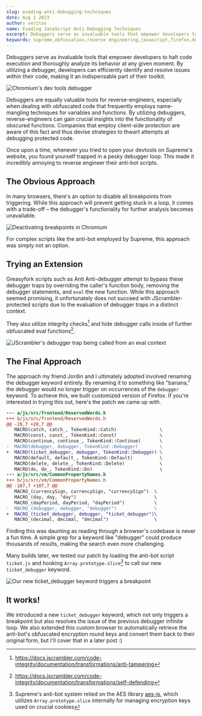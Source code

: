 ```yaml
---
slug: evading-anti-debugging-techniques
date: Aug 1 2023
author: veritas
name: Evading JavaScript Anti-Debugging Techniques
excerpt: Debuggers serve as invaluable tools that empower developers to halt code execution and thoroughly analyze its behavior at any given moment. By utilizing debuggers, developers can efficiently identify and resolve issues within their code, making it an indispensable part of their toolkit.
keywords: supreme,obfuscation,reverse engineering,javascript,firefox,debugger,anti-debugging
---
```


Debuggers serve as invaluable tools that empower developers to halt code execution and thoroughly 
analyze its behavior at any given moment. By utilizing a debugger, developers can efficiently 
identify and resolve issues within their code, making it an indispensable part of their toolkit.

![Chromium's dev tools debugger](/posts/evading-anti-debugging-techniques/chromium_debugger.webp)

Debuggers are equally valuable tools for reverse-engineers, especially when dealing with obfuscated 
code that frequently employs name-mangling techniques for variables and functions. By utilizing 
debuggers, reverse-engineers can gain crucial insights into the functionality of obscured functions. 
Companies that employ client-side protection are aware of this fact and thus devise strategies to thwart 
attempts at debugging protected code.

Once upon a time, whenever you tried to open your devtools on Supreme's website, you found yourself trapped 
in a pesky debugger loop. This made it incredibly annoying to reverse engineer their anti-bot scripts. 

## The Obvious Approach

In many browsers, there's an option to disable all breakpoints from triggering. While this approach will prevent 
getting stuck in a loop, it comes with a trade-off – the debugger's functionality for further analysis becomes 
unavailable.

![Deactivating breakpoints in Chromium](/posts/evading-anti-debugging-techniques/deactivate_breakpoints.webp)

For complex scripts like the anti-bot employed by Supreme, this approach was simply not an option.

## Trying an Extension

Greasyfork scripts such as Anti Anti-debugger attempt to bypass these debugger traps by overriding the caller's 
function body, removing the debugger statements, and `eval` the new function. While this approach seemed promising, 
it unfortunately does not succeed with JScrambler-protected scripts due to the evaluation of debugger traps in a distinct 
context.

They also utilize integrity checks[^1] and hide debugger calls inside of further obfuscated eval functions[^2].

[^1]: https://docs.jscrambler.com/code-integrity/documentation/transformations/anti-tampering
[^2]: https://docs.jscrambler.com/code-integrity/documentation/transformations/self-defending

![JScrambler's debugger trap being called from an eval context](/posts/evading-anti-debugging-techniques/jscrambler_debug_trap.webp)

## The Final Approach

The approach my friend Jordin and I ultimately adopted involved renaming the debugger keyword entirely. 
By renaming it to something like "banana," the debugger would no longer trigger on occurrences of the `debugger` 
keyword. To achieve this, we built customized version of Firefox. If you're interested in trying 
this out, here's the patch we came up with.

```diff
--- a/js/src/frontend/ReservedWords.h
+++ b/js/src/frontend/ReservedWords.h
@@ -20,7 +20,7 @@
   MACRO(catch, catch_, TokenKind::Catch)                \
   MACRO(const, const_, TokenKind::Const)                \
   MACRO(continue, continue_, TokenKind::Continue)       \
-  MACRO(debugger, debugger, TokenKind::Debugger)        \
+  MACRO(ticket_debugger, debugger, TokenKind::Debugger) \
   MACRO(default, default_, TokenKind::Default)          \
   MACRO(delete, delete_, TokenKind::Delete)             \
   MACRO(do, do_, TokenKind::Do)                         \
--- a/js/src/vm/CommonPropertyNames.h
+++ b/js/src/vm/CommonPropertyNames.h
@@ -107,7 +107,7 @@
   MACRO_(currencySign, currencySign, "currencySign")  \
   MACRO_(day, day, "day")                             \
   MACRO_(dayPeriod, dayPeriod, "dayPeriod")           \
-  MACRO_(debugger, debugger, "debugger")              \
+  MACRO_(ticket_debugger, debugger, "ticket_debugger")\
   MACRO_(decimal, decimal, "decimal")                 \
```

Finding this was daunting as reading through a browser's codebase is never a fun time. A simple 
grep for a keyword like "debugger" could produce thousands of results, making the search 
even more challenging.

Many builds later, we tested our patch by loading the anti-bot script `ticket.js` and hooking 
`Array.prototype.slice`[^3] to call our new `ticket_debugger` keyword.

[^3]: Supreme's anti-bot system relied on the AES library [aes-js](https://github.com/ricmoo/aes-js), which utilizes `Array.prototype.slice` internally for managing encryption keys used on crucial cookies

![Our new `ticket_debugger` keyword triggers a breakpoint](/posts/evading-anti-debugging-techniques/ticket_debugger.webp)

## It works!

We introduced a new `ticket_debugger` keyword, which not only triggers a breakpoint but also resolves 
the issue of the previous debugger infinite loop. We also extended this custom browser to 
automatically retrieve the anti-bot's obfuscated encryption round keys and convert them back to their 
original form, but I'll cover that in a later post :)
